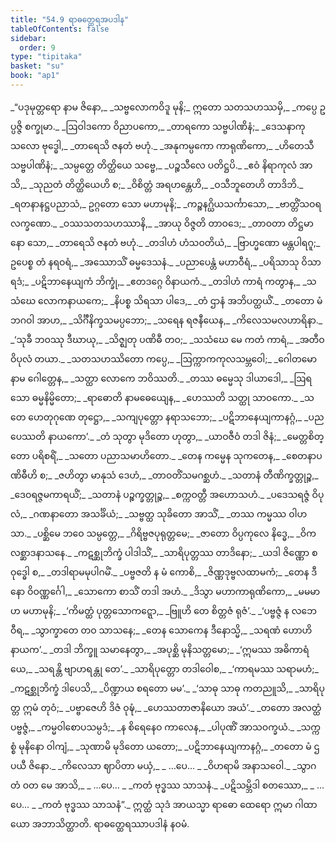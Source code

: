 ```yaml
---
title: "54.9 ရာဓတ္ထေရအပဒါန"
tableOfContents: false
sidebar:
  order: 9
type: "tipitaka"
basket: "su"
book: "ap1"
---
```



<DynamicBreadcrumb />

<Division number="296" book="ap1" e="ch" v="20" p="421">

<Paragraph number="7259" type="verses" book="ap1">
_“ပဒုမုတ္တရော နာမ ဇိနော,_  
_သဗ္ဗလောကဝိဒူ မုနိ;_  
ဣတော သတသဟဿမှိ,_  
_ကပ္ပေ ဥပ္ပဇ္ဇိ စက္ခုမာ._  

</Paragraph>

</Division>
<Division number="297" book="ap1" e="ch" v="20" p="421">

<Paragraph number="7260" type="verses" book="ap1">
_ဩဝါဒကော ဝိညာပကော,_  
_တာရကော သဗ္ဗပါဏိနံ;_  
_ဒေသနာကုသလော ဗုဒ္ဓေါ,_  
_တာရေသိ ဇနတံ ဗဟုံ._  

</Paragraph>

</Division>
<Division number="298" book="ap1" e="ch" v="20" p="421">

<Paragraph number="7261" type="verses" book="ap1">
_အနုကမ္ပကော ကာရုဏိကော,_  
_ဟိတေသီ သဗ္ဗပါဏိနံ;_  
_သမ္ပတ္တေ တိတ္ထိယေ သဗ္ဗေ,_  
_ပဉ္စသီလေ ပတိဋ္ဌပိ._  

</Paragraph>

</Division>
<Division number="299" book="ap1" e="ch" v="20" p="421">

<Paragraph number="7262" type="verses" book="ap1">
_ဧဝံ နိရာကုလံ အာသိ,_  
_သုညတံ တိတ္ထိယေဟိ စ;_  
_ဝိစိတ္တံ အရဟန္တေဟိ,_  
_ဝသီဘူတေဟိ တာဒိဘိ._  

</Paragraph>

</Division>
<Division number="300" book="ap1" e="ch" v="20" p="422">

<Paragraph number="7263" type="verses" book="ap1">
_ရတနာနဋ္ဌပညာသံ,_  
ဥဂ္ဂတော သော မဟာမုနိ;_  
_ကဉ္စနဂ္ဃိယသင်္ကာသော,_  
_ဗာတ္တိံသဝရလက္ခဏော._  

</Paragraph>

</Division>
<Division number="301" book="ap1" e="ch" v="20" p="422">

<Paragraph number="7264" type="verses" book="ap1">
_ဝဿသတသဟဿာနိ,_  
_အာယု ဝိဇ္ဇတိ တာဝဒေ;_  
_တာဝတာ တိဋ္ဌမာနော သော,_  
_တာရေသိ ဇနတံ ဗဟုံ._  

</Paragraph>

</Division>
<Division number="302" book="ap1" e="ch" v="20" p="422">

<Paragraph number="7265" type="verses" book="ap1">
_တဒါဟံ ဟံသဝတိယံ,_  
_ဗြာဟ္မဏော မန္တပါရဂူ;_  
ဥပေစ္စ တံ နရဝရံ,_  
_အဿောသိံ ဓမ္မဒေသနံ._  

</Paragraph>

</Division>
<Division number="303" book="ap1" e="ch" v="20" p="422">

<Paragraph number="7266" type="verses" book="ap1">
_ပညာပေန္တံ မဟာဝီရံ,_  
_ပရိသာသု ဝိသာရဒံ;_  
_ပဋိဘာနေယျကံ ဘိက္ခုံ,_  
_ဧတဒဂ္ဂေ ဝိနာယကံ._  

</Paragraph>

</Division>
<Division number="304" book="ap1" e="ch" v="20" p="422">

<Paragraph number="7267" type="verses" book="ap1">
_တဒါဟံ ကာရံ ကတွာန,_  
_သသံဃေ လောကနာယကေ;_  
_နိပစ္စ သိရသာ ပါဒေ,_  
_တံ ဌာနံ အဘိပတ္ထယိံ._  

</Paragraph>

</Division>
<Division number="305" book="ap1" e="ch" v="20" p="422">

<Paragraph number="7268" type="verses" book="ap1">
_တတော မံ ဘဂဝါ အာဟ,_  
_သိင်္ဂီနိက္ခသမပ္ပဘော;_  
_သရေန ရဇနီယေန,_  
_ကိလေသမလဟာရိနာ._  

</Paragraph>

</Division>
<Division number="306" book="ap1" e="ch" v="20" p="422">

<Paragraph number="7269" type="verses" book="ap1">
_‘သုခီ ဘဝဿု ဒီဃာယု,_  
_သိဇ္ဈတု ပဏိဓီ တဝ;_  
_သသံဃေ မေ ကတံ ကာရံ,_  
_အတီဝ ဝိပုလံ တယာ._  

</Paragraph>

</Division>
<Division number="307" book="ap1" e="ch" v="20" p="422">

<Paragraph number="7270" type="verses" book="ap1">
_သတသဟဿိတော ကပ္ပေ,_  
_ဩက္ကာကကုလသမ္ဘဝေါ;_  
_ဂေါတမော နာမ ဂေါတ္တေန,_  
_သတ္ထာ လောကေ ဘဝိဿတိ._  

</Paragraph>

</Division>
<Division number="308" book="ap1" e="ch" v="20" p="422">

<Paragraph number="7271" type="verses" book="ap1">
_တဿ ဓမ္မေသု ဒါယာဒေါ,_  
_ဩရသော ဓမ္မနိမ္မိတော;_  
_ရာဓောတိ နာမဓေယျေန,_  
_ဟေဿတိ သတ္ထု သာဝကော._  

</Paragraph>

</Division>
<Division number="309" book="ap1" e="ch" v="20" p="422">

<Paragraph number="7272" type="verses" book="ap1">
_သ တေ ဟေတုဂုဏေ တုဋ္ဌော,_  
_သကျပုတ္တော နရာသဘော;_  
_ပဋိဘာနေယျကာနဂ္ဂံ,_  
_ပညပေဿတိ နာယကော’._  

</Paragraph>

</Division>
<Division number="310" book="ap1" e="ch" v="20" p="422">

<Paragraph number="7273" type="verses" book="ap1">
_တံ သုတွာ မုဒိတော ဟုတွာ,_  
_ယာဝဇီဝံ တဒါ ဇိနံ;_  
_မေတ္တစိတ္တော ပရိစရိံ,_  
_သတော ပညာသမာဟိတော._  

</Paragraph>

</Division>
<Division number="311" book="ap1" e="ch" v="20" p="422">

<Paragraph number="7274" type="verses" book="ap1">
_တေန ကမ္မေန သုကတေန,_  
_စေတနာပဏိဓီဟိ စ;_  
_ဇဟိတွာ မာနုသံ ဒေဟံ,_  
_တာဝတိံသမဂစ္ဆဟံ._  

</Paragraph>

</Division>
<Division number="312" book="ap1" e="ch" v="20" p="422">

<Paragraph number="7275" type="verses" book="ap1">
_သတာနံ တီဏိက္ခတ္တုဉ္စ,_  
_ဒေဝရဇ္ဇမကာရယိံ;_  
_သတာနံ ပဉ္စက္ခတ္တုဉ္စ,_  
_စက္ကဝတ္တီ အဟောသဟံ._  

</Paragraph>

</Division>
<Division number="313" book="ap1" e="ch" v="20" p="423">

<Paragraph number="7276" type="verses" book="ap1">
_ပဒေသရဇ္ဇံ ဝိပုလံ,_  
_ဂဏနာတော အသင်္ခိယံ;_  
_သဗ္ဗတ္ထ သုခိတော အာသိံ,_  
_တဿ ကမ္မဿ ဝါဟသာ._  

</Paragraph>

</Division>
<Division number="314" book="ap1" e="ch" v="20" p="423">

<Paragraph number="7277" type="verses" book="ap1">
_ပစ္ဆိမေ ဘဝေ သမ္ပတ္တေ,_  
_ဂိရိဗ္ဗဇပုရုတ္တမေ;_  
_ဇာတော ဝိပ္ပကုလေ နိဒ္ဓေ,_  
_ဝိကလစ္ဆာဒနာသနေ._  

</Paragraph>

</Division>
<Division number="315" book="ap1" e="ch" v="20" p="423">

<Paragraph number="7278" type="verses" book="ap1">
_ကဋစ္ဆုဘိက္ခံ ပါဒါသိံ,_  
_သာရိပုတ္တဿ တာဒိနော;_  
_ယဒါ ဇိဏ္ဏော စ ဝုဒ္ဓေါ စ,_  
_တဒါရာမမုပါဂမိံ._  

</Paragraph>

</Division>
<Division number="316" book="ap1" e="ch" v="20" p="423">

<Paragraph number="7279" type="verses" book="ap1">
_ပဗ္ဗဇတိ န မံ ကောစိ,_  
_ဇိဏ္ဏဒုဗ္ဗလထာမကံ;_  
_တေန ဒီနော ဝိဝဏ္ဏင်္ဂေါ,_  
_သောကော စာသိံ တဒါ အဟံ._  

</Paragraph>

</Division>
<Division number="317" book="ap1" e="ch" v="20" p="423">

<Paragraph number="7280" type="verses" book="ap1">
_ဒိသွာ မဟာကာရုဏိကော,_  
_မမမာဟ မဟာမုနိ;_  
_‘ကိမတ္ထံ ပုတ္တသောကဋ္ဋော,_  
_ဗြူဟိ တေ စိတ္တဇံ ရုဇံ’._  

</Paragraph>

</Division>
<Division number="318" book="ap1" e="ch" v="20" p="423">

<Paragraph number="7281" type="verses" book="ap1">
_‘ပဗ္ဗဇ္ဇံ န လဘေ ဝီရ,_  
_သွာက္ခာတေ တဝ သာသနေ;_  
_တေန သောကေန ဒီနောသ္မိ,_  
_သရဏံ ဟောဟိ နာယက’._  

</Paragraph>

</Division>
<Division number="319" book="ap1" e="ch" v="20" p="423">

<Paragraph number="7282" type="verses" book="ap1">
_တဒါ ဘိက္ခူ သမာနေတွာ,_  
_အပုစ္ဆိ မုနိသတ္တမော;_  
_‘ဣမဿ အဓိကာရံ ယေ,_  
_သရန္တိ ဗျာဟရန္တု တေ’._  

</Paragraph>

</Division>
<Division number="320" book="ap1" e="ch" v="20" p="423">

<Paragraph number="7283" type="verses" book="ap1">
_သာရိပုတ္တော တဒါဝေါစ,_  
_‘ကာရမဿ သရာမဟံ;_  
_ကဋစ္ဆုဘိက္ခံ ဒါပေသိ,_  
_ပိဏ္ဍာယ စရတော မမ’._  

</Paragraph>

</Division>
<Division number="321" book="ap1" e="ch" v="20" p="423">

<Paragraph number="7284" type="verses" book="ap1">
_‘သာဓု သာဓု ကတညူသိ,_  
_သာရိပုတ္တ ဣမံ တုဝံ;_  
_ပဗ္ဗာဇေဟိ ဒိဇံ ဝုဍ္ဎံ,_  
_ဟေဿတာဇာနိယော အယံ’._  

</Paragraph>

</Division>
<Division number="322" book="ap1" e="ch" v="20" p="423">

<Paragraph number="7285" type="verses" book="ap1">
_တတော အလတ္ထံ ပဗ္ဗဇ္ဇံ,_  
_ကမ္မဝါစောပသမ္ပဒံ;_  
_န စိရေနေဝ ကာလေန,_  
_ပါပုဏိံ အာသဝက္ခယံ._  

</Paragraph>

</Division>
<Division number="323" book="ap1" e="ch" v="20" p="423">

<Paragraph number="7286" type="verses" book="ap1">
_သက္ကစ္စံ မုနိနော ဝါကျံ,_  
_သုဏာမိ မုဒိတော ယတော;_  
_ပဋိဘာနေယျကာနဂ္ဂံ,_  
_တတော မံ ဌပယီ ဇိနော._  

</Paragraph>

</Division>
<Division number="324" book="ap1" e="ch" v="20" p="423">

<Paragraph number="7287" type="verses" book="ap1">
_ကိလေသာ ဈာပိတာ မယှံ,_  
_ …ပေ… _  
_ဝိဟရာမိ အနာသဝေါ._  

</Paragraph>

</Division>
<Division number="325" book="ap1" e="ch" v="20" p="423">

<Paragraph number="7288" type="verses" book="ap1">
_သွာဂတံ ဝတ မေ အာသိ,_  
_ …ပေ… _  
_ကတံ ဗုဒ္ဓဿ သာသနံ._  

</Paragraph>

</Division>
<Division number="326" book="ap1" e="ch" v="20" p="423">

<Paragraph number="7289" type="verses" book="ap1">
_ပဋိသမ္ဘိဒါ စတဿော,_  
_ …ပေ… _  
_ကတံ ဗုဒ္ဓဿ သာသနံ”._  

</Paragraph>

<Paragraph number="7290" book="ap1">
ဣတ္ထံ သုဒံ အာယသ္မာ ရာဓော ထေရော ဣမာ ဂါထာယော အဘာသိတ္ထာတိ.

</Paragraph>
</Division>

<Paragraph number="7291" type="center" book="ap1">
ရာဓတ္ထေရဿာပဒါနံ နဝမံ.
</Paragraph>